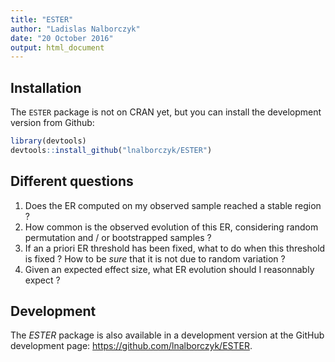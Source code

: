 ```yaml
---
title: "ESTER"
author: "Ladislas Nalborczyk"
date: "20 October 2016"
output: html_document
---
```


## Installation

The `ESTER` package is not on CRAN yet, but you can install the development version from Github:

```r
library(devtools)
devtools::install_github("lnalborczyk/ESTER")
```

## Different questions

1. Does the ER computed on my observed sample reached a stable region ?
2. How common is the observed evolution of this ER, considering random permutation and / or bootstrapped samples ?
3. If an a priori ER threshold has been fixed, what to do when this threshold is fixed ? How to be *sure* that it is not due to random variation ?
4. Given an expected effect size, what ER evolution should I reasonnably expect ?

## Development

The *ESTER* package is also available in a development version at the GitHub development page: [https://github.com/lnalborczyk/ESTER](https://github.com/lnalborczyk/ESTER).

